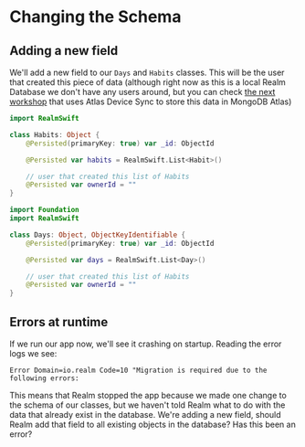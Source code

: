 
# Changing the Schema

## Adding a new field

We'll add a new field to our `Days` and `Habits` classes. This will be the user that created this piece of data (although right now as this is a local Realm Database we don't have any users around, but you can check [the next workshop](https://mdb.link/swiftui-atlas-sync) that uses Atlas Device Sync to store this data in MongoDB Atlas)


```swift title='/Model/Habits.swift'
import RealmSwift

class Habits: Object {
    @Persisted(primaryKey: true) var _id: ObjectId

    @Persisted var habits = RealmSwift.List<Habit>()

    // user that created this list of Habits
    @Persisted var ownerId = ""
}
```


```swift title='/Model/Days.swift'
import Foundation
import RealmSwift

class Days: Object, ObjectKeyIdentifiable {
    @Persisted(primaryKey: true) var _id: ObjectId

    @Persisted var days = RealmSwift.List<Day>()

    // user that created this list of Habits
    @Persisted var ownerId = ""
}
```

## Errors at runtime

If we run our app now, we'll see it crashing on startup. Reading the error logs we see:

```
Error Domain=io.realm Code=10 "Migration is required due to the following errors:
```

This means that Realm stopped the app because we made one change to the schema of our classes, but we haven't told Realm what to do with the data that already exist in the database. We're adding a new field, should Realm add that field to all existing objects in the database? Has this been an error?

